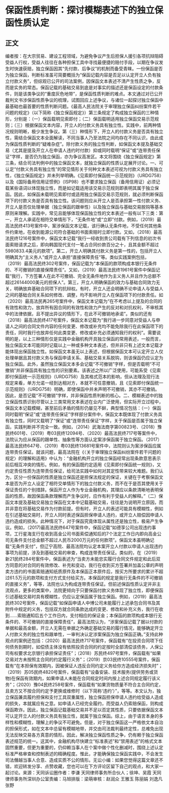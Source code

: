 # 保函性质判断：探讨模糊表述下的独立保函性质认定
## 正文
编者按：在大宗贸易、建设工程领域，为避免争议产生后担保人援引各项抗辩阻碍受益人行权，受益人往往在各种担保工具中寻找最便捷的赔付手段，以期在争议发生时快速获赔，独立保函因其“先付款、后争议”的机制而备受青睐。一份保函是否为独立保函，判断标准虽可简要概括为“保函记载内容是否足以认定开立人负有独立付款义务”，但综观已公开的司法案例，因保函文本表述不清产生性质之争，反而是实务的常态。保函记载的基础交易到底是对事实的描述还是保函设定的付款条件，则是该类争议的“重度灰色地带”，是保函性质判断的难点。本文通过对已公开裁判文书涉保函性质争议的梳理，试图回应上述争议，与诸位一起探讨独立保函中最基础也最首要的性质判断问题。《最高人民法院关于审理独立保函纠纷案件若干问题的规定》（以下简称《独立保函规定》）第三条规定了构成独立保函的三种情形，分别是：（一）保函载明见索即付；（二）保函载明适用独立保函交易示范规则；（三）根据保函文本内容，开立人的付款义务具有独立性。实践中，前两种情况规则明晰，极少发生争议。第（三）种情形下，开立人的付款义务是否具有独立性，需结合保函文本全面解读，不同当事人乃至法院之间均存在不同认识，由此成为保函性质判断的“疑难杂症”。除付款义务的独立性判断，如保函文本提及基础交易（尤其是提及开立人在申请人违约时付款）抑或同时载明“保证”或“连带责任保证”字样，是否仍为独立保函，亦为争议高发区。本文将围绕《独立保函规定》第三条，结合司法判例中的独立保函文本，就独立保函的性质认定展开讨论。一、可认定“付款义务具有独立性”的常见情形关于何种文本表述可视为付款义务具有独立性，《独立保函规定》并未列举明确。《见索即付保函统一示范规则》（URDG758）以及《国际备用信用证惯例》（ISP98）也不要求独立保函（备用信用证）必须记载某些语词以体现独立性，而是如记载适用该交易示范规则即表明其属于独立保函。因此，如保函未载明见索即付或适用独立保函交易示范规则，就必须判断保函项下的付款义务是否具有独立性。该问题则应从开立人是否承担第一性付款义务、开立人是否仅处理单据（独立保函的跟单性）以及独立保函与基础交易脱钩等基本原则来理解。实践中，常见且能够体现保函独立性的文本表述一般有以下三类：第一，开立人承诺在相符交单情形下，“无条件地”或“立即”付款。例如，（2019）最高法民终413号案件中，案涉保函文本记载，该行确认无条件地，不受任何其他条件约束地，在收到能源公司符合基础的书面索赔时立即付款。又如，（2018）最高法民终1216号案件中，保函文本记载“我行一经收到贵公司载有下列信息的初次书面索赔请求之后，即向韩国现代支付一笔占合同价款百分之十，且其金额不超过5980833.4美元的款项”。第二，开立人明确其付款义务是第一性的，包括开立人明确其为“主义务人”或开立人承担“直接保障责任”等。类似实践案例包括，（2019）最高法民终302号案件，保函记载为“本保函的款项构成本银行无条件的、不可撤销的直接保障责任”。又如，（2019）最高法民终1961号案件中保函记载“我行，下方签署人在此不可撤销、完全无条件地作为主义务人并且作为总额不超过26144000美元的担保人”。第三，开立人明确保函的效力与基础合同效力无关，明确放弃基础合同项下的抗辩权。有时，开立人还会明确不论申请人与受益人之间的基础合同关系如何修改、调整，均不影响开立人在保函项下的付款责任。如（2020）最高法民再265号案件中，保函文本记载为“在不考虑以上提及的合同的有效性和效力，放弃所有因合同的有效性和效力产生的反对和对抗权利，不审核其中的法律依据，且不提出异议的情形下，在此不可撤销地承诺”。类似的还有（2018）最高法民终417号案件，保函文本记载为“我行进一步同意对受益人与申请人之间的合同文件内容的任何变更、修改或补充均不能免除我行在此保函项下的责任，同时我行也放弃任何此类变更、修改或补充必须通知我行的权利”。需要说明的是，以上三种情形仅是实践中金融机构开具独立保函的常用表述，一般而言，独立保函文本可能同时记载以上一种或多种文本表述，但并非只有上述文本记载才能体现出保函独立性。如保函文本虽无以上表述，但根据保函文本可认定开立人仅处理单据且其付款义务与保函申请关系、基础交易关系脱钩，则该保函仍应认定为独立保函。此外，虽然独立保函文本多会记载“不可撤销”字样，但是否载明“不可撤销”并非保函具有独立性的识别要素。该表述之所以广泛使用，可能系受《见索即付保函统一示范规则》（URDG758）及其格式范本的影响，但从法理及现行法规定来看，单方允诺一经到达相对方，本就不可任意撤销，且《见索即付保函统一示范规则》（URDG758）明确，即使保函中并未声明不可撤销，其亦不可撤销。因此，是否记载“不可撤销”字样，并非保函性质判断的核心。二、模糊表述中的独立保函性质识别尽管以上三类常用文本表述在业内广泛使用，但实际开立过程中，保函文本记载模糊，甚至前后矛盾的情形仍屡见不鲜，典型情况包括：（一）保函同时载明“保证”或“连带责任保证”字样部分案件中，保函文本既体现了付款义务具有独立性，同时又载明了“保证”或“连带责任保证”字样，关于保函是否属于独立保函，实践判断并不完全一致。例如，（2014）武海法商字第00823号、（2018）豫民终601号、（2019）粤03民终12094号、（2020）最高法民终717号等案件中，法院认为应从保函的跟单性、抽象性等方面认定案涉保函属于独立保函。（2017）最高法民终647号、（2019）粤03民终13681号案件中，法院则认为案涉保函应属连带责任保证。就该问题，最高法院在《〈关于审理独立保函纠纷案件若干问题的规定〉的理解和适用》中认为：“金融机构开立的独立保函经常出现条款意思表示前后相互冲突的情形。例如，有的保函既约定适用《见索即付保函统一规则》，又约定责任性质为连带责任保证，给司法实践中如何对其定性带来较大难题。我们认为，区分一份保函的性质是独立保函还是担保法规定的保证，关键在于考察保函文本是否为开立人设定了相符交单情形下的独立付款义务，而不在于是否其使用关于保证责任的个别措辞。保函开立人作为专业金融机构，其理应以条款清晰地表明保函的性质，故因保函条款理解而产生争议时，应作有利于受益人的解释。”（二）保函文本提及基础交易独立保函在文本中记载基础交易，往往是为说明开立原因，而并非意在将基础交易作为付款前提。但有时，开立人的表述可能具有模糊性，例如在引述基础交易时，开立人同时表述保函担保申请人违约，或开立人赔偿因申请人违约造成的损失。此种情况下，对于保函究竟体现从属性还是独立性，极易产生争议。例如，（2017)最高法民终647号案件中，保函记载“如德享公司出现违约事项，工行星海支行在收到高金公司书面索偿通知后的7个法定工作日内即向高金公司无条件支付总金额不超过人民币2000万元的任何款项”。保函文本虽明确记载“无条件支付”，但辽宁高院、最高法院均认定本案开立人付款以申请人出现违约事项为前提，涉及到基础交易的审查，构成连带责任保证。类似的，在（2019）新21民终284号案件中，保函表述为“当卖方未能忠实履行合同文件规定和此后双方同意的对合同的有效修改、补充和变动，我行在收到买方签署并加盖公章的声明卖方违约的书面索赔通知纸质原件及本保函正本原件后，按买方所要求的累计不超过61.5万元的款项和支付方式支付给买方。本保函的规定是我行无条件的不可撤销的直接义务”，等等，法院也认为构成连带责任保证。但前述保函性质认定并非主流观点，更多的类案中，法院更倾向于只要保函付款义务体现了独立性，即便保函引述基础交易时具有模糊性，仍应认定保函属于独立保函。例如，（2019）最高法民终302号案件，保函记载“如保函申请人中博公司未能履行上述承包合同书及其附件中规定的义务，包括双方就合同条款达成的变更、修改和补充义务，我行在收到……索赔通知后五个工作日内，支付相应的保证金；本保函的款项构成本银行无条件的、不可撤销的直接保障责任”，最高法院认为，“涉案保函记载了据以付款的单据和最高金额，开立人无需在单据之外确定基础交易的履行情况，能够确定开立人付款义务的独立性和跟单性，一审判决认定涉案保函为独立保函正确。”支持此种观点的案例还包括：（2020）最高法民终717号案件，保函载有“在投资合同项下任何债务到期时，如偿债主体没有依照投资合同的约定按时全部清偿该债务，人保公司有权要求北京银行承担保证责任”；（2018）苏民终497号案件，保函载有“如果交易对方未按照主合同的约定履行义务”；（2019）京03民终10555号案件，保函载有“在本担保有效期内，因被保证人违反合同约定义务给你方造成经济损失时”；（2019）苏05民终4820号案件，保函载有“设备安装、技术服务(提供劳务或货物)在保函有效期内，如果申请人未能在合同规定时间内按上述合同规定履行该义务”；（2020）豫04民终258号案件，保函载有“如果货物质量不符合主合同约定，且卖方又不按合同约定予更换或维修时（以下简称‘违约’）”，等等。本文认为，独立保函兼具履约担保和支付工具双重属性，独立保函担保申请人违约给受益人造成的损失，本就属应有之意。如申请人已经完全履约，而受益人仍索赔保函，则构成保函欺诈。因此，独立保函记载基础交易并不足以否定其性质，只要依据保函文本可认定开立人的付款义务具有独立性，就属于独立保函。综上，由于语言本身的多样性和模糊性，理解上的争议不可避免。但是，对于独立保函这一严格依文本自治的担保形式，如在文本中总留有模糊地带，并交由司法裁判最终定性，总难免出现无法反映交易各方真意的情形。因此，解决独立保函性质之争，仍有赖于独立保函表述规范的统一。这其中，金融机构尽快建立“标准表述”和“禁用表述”的格式文本固然重要，但更为重要的，仍仰赖当事人在个案中做个性化删减时，围绕上述认定标准严格审查和控制表述的精确程度。惟此，才能确保独立保函实践中，不会发生司法僭越当事人合意、造成实质不公的情形。无讼小编：如果您觉得这篇文章还不错，欢迎转发分享、点赞收藏，您也可以在下方评论区留下自己的观点，和大家一起讨论。来源：天同诉讼圈作者：李谦 天同律师事务所合伙人；徐坤、吴霞 天同律师事务所深圳办公室责编：马旭排版：梁萌审核：赵润众 王雅玉 陈丽娟 刘逸凡 张野